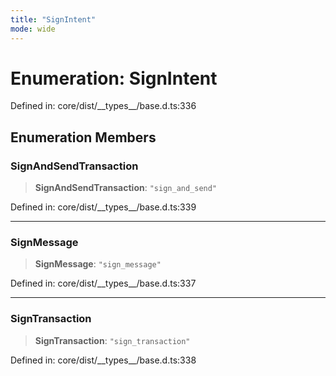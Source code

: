 ```yaml
---
title: "SignIntent"
mode: wide
---
```

  
# Enumeration: SignIntent

Defined in: core/dist/\_\_types\_\_/base.d.ts:336

## Enumeration Members

### SignAndSendTransaction

> **SignAndSendTransaction**: `"sign_and_send"`

Defined in: core/dist/\_\_types\_\_/base.d.ts:339

***

### SignMessage

> **SignMessage**: `"sign_message"`

Defined in: core/dist/\_\_types\_\_/base.d.ts:337

***

### SignTransaction

> **SignTransaction**: `"sign_transaction"`

Defined in: core/dist/\_\_types\_\_/base.d.ts:338
